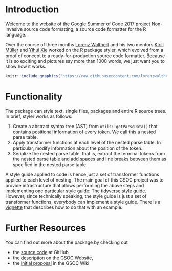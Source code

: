 # Introduction

Welcome to the website of the Google Summer of Code 2017 project Non-invasive
source code formatting, a source code formatter for the R language. 

Over the course of three months [Lorenz Walthert](www.lorenzwalthert.github.io/about)
and his two mentors [Kirill Müller]() and 
[Yihui Xie](https://yihui.name/en/about/) worked on the R package styler, which
evolved from a proof of concept to a ready-for-production source code formatter.
Because it is so exciting and pictures say more than 1000 words, we just want 
you to show how it works.

```r
knitr::include_graphics("https://raw.githubusercontent.com/lorenzwalthert/some_raw_data/master/styler_0.1.gif")
```

# Functionality

The package can style text, single files, packages and entire R source trees. 
In brief, styler works as follows:

1. Create a abstract syntax tree (AST) from `utils::getParseData()` that
   contains positional information of every token. We call
   this a nested parse table.
2. Apply transformer functions at each level of the nested parse table. In 
   particular, modify information about the position of the token.
3. Serialize the nested parse table, that is, extract the terminal tokens from 
   the nested parse table and add spaces and line breaks between them as 
   specified in the nested parse table. 

A style guide applied to code is hence just a set of transformer functions 
applied to each level of nesting. The main goal of this GSOC project was to 
provide infrastructure that allows performing the above steps and implementing
one particular style guide: 
The [tidyverse style guide](http://style.tidyverse.org). However, since 
technically speaking, the style guide is just a set of transformer functions,
everybody can implement a style guide. There is a [vignette]() that describes how
to do that with an example.


# Further Resources
You can find out more about the package by checking out

* the [source code](https://github.com/krlmlr/styler) at GitHub
* the [description](https://summerofcode.withgoogle.com/projects/#5106168436359168) on the GSOC Website,
* the [initial proposal](https://github.com/rstats-gsoc/gsoc2017/wiki/Noninvasive-source-code-formatting)
in the GSOC Wiki.
